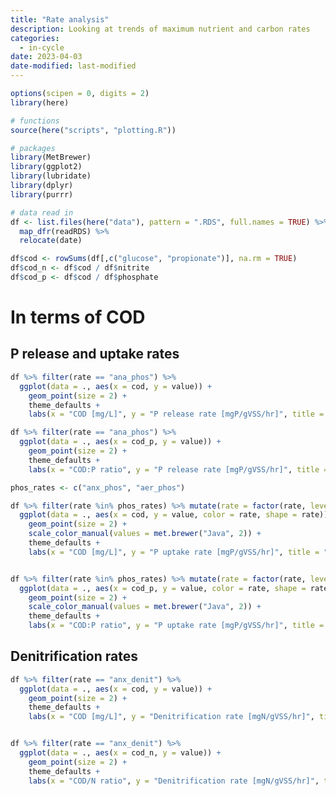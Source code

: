 ```yaml
---
title: "Rate analysis"
description: Looking at trends of maximum nutrient and carbon rates
categories:
  - in-cycle
date: 2023-04-03
date-modified: last-modified
---
```



```r
options(scipen = 0, digits = 2)
library(here)

# functions
source(here("scripts", "plotting.R"))

# packages
library(MetBrewer)
library(ggplot2)
library(lubridate)
library(dplyr)
library(purrr)

# data read in
df <- list.files(here("data"), pattern = ".RDS", full.names = TRUE) %>%
  map_dfr(readRDS) %>%
  relocate(date)

df$cod <- rowSums(df[,c("glucose", "propionate")], na.rm = TRUE)
df$cod_n <- df$cod / df$nitrite
df$cod_p <- df$cod / df$phosphate


```


# In terms of COD
## P release and uptake rates

```r

df %>% filter(rate == "ana_phos") %>% 
  ggplot(data = ., aes(x = cod, y = value)) +
    geom_point(size = 2) +
    theme_defaults +
    labs(x = "COD [mg/L]", y = "P release rate [mgP/gVSS/hr]", title = "P release rates")

df %>% filter(rate == "ana_phos") %>% 
  ggplot(data = ., aes(x = cod_p, y = value)) +
    geom_point(size = 2) +
    theme_defaults +
    labs(x = "COD:P ratio", y = "P release rate [mgP/gVSS/hr]", title = "P release rates")


```

```r

phos_rates <- c("anx_phos", "aer_phos")

df %>% filter(rate %in% phos_rates) %>% mutate(rate = factor(rate, levels = phos_rates)) %>%
  ggplot(data = ., aes(x = cod, y = value, color = rate, shape = rate)) +
    geom_point(size = 2) +
    scale_color_manual(values = met.brewer("Java", 2)) + 
    theme_defaults +
    labs(x = "COD [mg/L]", y = "P uptake rate [mgP/gVSS/hr]", title = "P uptake rates")


df %>% filter(rate %in% phos_rates) %>% mutate(rate = factor(rate, levels = phos_rates)) %>%
  ggplot(data = ., aes(x = cod_p, y = value, color = rate, shape = rate)) +
    geom_point(size = 2) +
    scale_color_manual(values = met.brewer("Java", 2)) + 
    theme_defaults +
    labs(x = "COD:P ratio", y = "P uptake rate [mgP/gVSS/hr]", title = "P uptake rates")


```


## Denitrification rates

```r

df %>% filter(rate == "anx_denit") %>%
  ggplot(data = ., aes(x = cod, y = value)) +
    geom_point(size = 2) +
    theme_defaults +
    labs(x = "COD [mg/L]", y = "Denitrification rate [mgN/gVSS/hr]", title = "Denitrification rate [NO2]")


df %>% filter(rate == "anx_denit") %>%
  ggplot(data = ., aes(x = cod_n, y = value)) +
    geom_point(size = 2) +
    theme_defaults +
    labs(x = "COD/N ratio", y = "Denitrification rate [mgN/gVSS/hr]", title = "Denitrification rate [NO2]")


```

